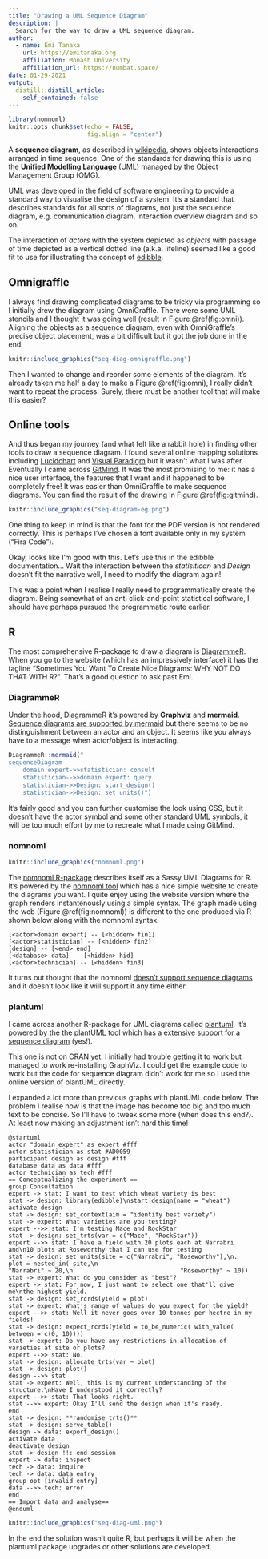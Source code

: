 ```yaml
---
title: "Drawing a UML Sequence Diagram"
description: |
  Search for the way to draw a UML sequence diagram.
author:
  - name: Emi Tanaka
    url: https://emitanaka.org
    affiliation: Monash University
    affiliation_url: https://numbat.space/
date: 01-29-2021
output:
  distill::distill_article:
    self_contained: false
---
```



```r
library(nomnoml)
knitr::opts_chunk$set(echo = FALSE,
                      fig.align = "center")
```

A **sequence diagram**, as described in [wikipedia](https://en.wikipedia.org/wiki/Sequence_diagram), shows objects interactions arranged in time sequence.  One of the standards for drawing this is using the **Unified Modelling Language** (UML) managed by the Object Management Group (OMG). 

UML was developed in the field of software engineering to provide a standard way to visualise the design of a system. It's a standard that describes standards for all sorts of diagrams, not just the sequence diagram, e.g. communication diagram, interaction overview diagram and so on. 

The interaction of _actors_ with the system depicted as _objects_ with passage of time depicted as a vertical dotted line (a.k.a. lifeline) seemed like a good fit to use for illustrating the concept of [edibble](https://edibble.emitanaka.org/).

## Omnigraffle

I always find drawing complicated diagrams to be tricky via programming so I initially drew the diagram using OmniGraffle. There were some UML stencils and I thought it was going well (result in Figure \@ref(fig:omni)). Aligning the objects as a sequence diagram, even with OmniGraffle's precise object placement, was a bit difficult but it got the job done in the end. 

```r
knitr::include_graphics("seq-diag-omnigraffle.png")
```

Then I wanted to change and reorder some elements of the diagram. It's already taken me half a day to make a Figure \@ref(fig:omni), I really didn't want to repeat the process. Surely, there must be another tool that will make this easier? 

## Online tools

And thus began my journey (and what felt like a rabbit hole) in finding other tools to draw a sequence diagram. I found several online mapping solutions including [Lucidchart](https://www.lucidchart.com/pages/examples/uml_diagram_tool) and [Visual Paradigm](https://online.visual-paradigm.com/diagrams/features/uml-tool/) but it wasn't what I was after. Eventually I came across [GitMind](https://gitmind.com/). It was the most promising to me: it has a nice user interface, the features that I want and it happened to be completely free! It was easier than OmniGraffle to make sequence diagrams. You can find the result of the drawing in Figure \@ref(fig:gitmind).

```r
knitr::include_graphics("seq-diagram-eg.png")
```

One thing to keep in mind is that the font for the PDF version is not rendered correctly. This is perhaps I've chosen a font available only in my system ("Fira Code").

Okay, looks like I'm good with this. Let's use this in the edibble documentation... Wait the interaction between the _statisitican_ and _Design_ doesn't fit the narrative well, I need to modify the diagram again!

This was a point when I realise I really need to programmatically create the diagram. Being somewhat of an anti click-and-point statistical software, I should have perhaps pursued the programmatic route earlier. 

## R

The most comprehensive R-package to draw a diagram is [DiagrammeR](https://rich-iannone.github.io/DiagrammeR/). When you go to the website (which has an impressively interface) it has the tagline "Sometimes You Want To Create Nice Diagrams: WHY NOT DO THAT WITH R?". That's a good question to ask past Emi.

### DiagrammeR

Under the hood, DiagrammeR it's powered by **Graphviz** and **mermaid**. [Sequence diagrams are supported by mermaid](https://mermaid-js.github.io/mermaid/#/sequenceDiagram) but there seems to be no distinguishment between an actor and an object. It seems like you always have to a message when actor/object is interacting.

```r
DiagrammeR::mermaid("
sequenceDiagram
    domain expert->>statistician: consult
    statistician-->>domain expert: query
    statistician->>Design: start_design()
    statistician->>Design: set_units()")
```

It's fairly good and you can further customise the look using CSS, but it doesn't have the actor symbol and some other standard UML symbols, it will be too much effort by me to recreate what I made using GitMind.

### nomnoml

```r
knitr::include_graphics("nomnoml.png")
```

The [nomnoml R-package](https://github.com/rstudio/nomnoml) describes itself as a Sassy UML Diagrams for R. It's powered by the [nomnoml tool](https://nomnoml.com/) which has a nice simple website to create the diagrams you want. I quite enjoy using the website version where the graph renders instantenously using a simple syntax. The graph made using the web (Figure \@ref(fig:nomnoml)) is different to the one produced via R shown below along with the nomnoml syntax. 


```nomnoml
[<actor>domain expert] -- [<hidden> fin1]
[<actor>statistician] -- [<hidden> fin2]
[design] -- [<end> end]
[<database> data] -- [<hidden> hid]
[<actor>technician] -- [<hidden> fin3]
```

It turns out thought that the nomnoml [doesn't support sequence diagrams](https://github.com/skanaar/nomnoml/issues/1) and it doesn't look like it will support it any time either. 

### plantuml

I came across another R-package for UML diagrams called [plantuml](https://github.com/rkrug/plantuml). It's powered by the the [plantUML tool](https://plantuml.com/) which has a [extensive support for a sequence diagram](https://plantuml.com/sequence-diagram) (yes!). 

This one is not on CRAN yet. I initially had trouble getting it to work but managed to work re-installing GraphViz. I could get the example code to work but the code for sequence diagram didn't work for me so I used the online version of plantUML directly. 

I expanded a lot more than previous graphs with plantUML code below. The problem I realise now is that the image has become too big and too much text to be concise. So I'll have to tweak some more (when does this end?). At least now making an adjustment isn't hard this time!

```
@startuml
actor "domain expert" as expert #fff
actor statistician as stat #AD0059
participant design as design #fff
database data as data #fff
actor technician as tech #fff
== Conceptualizing the experiment ==
group Consultation
expert -> stat: I want to test which wheat variety is best
stat -> design: library(edibble)\nstart_design(name = "wheat")
activate design
stat -> design: set_context(aim = "identify best variety")
stat -> expert: What varieties are you testing?
expert -->> stat: I'm testing Mace and RockStar
stat -> design: set_trts(var = c("Mace", "RockStar"))
expert -->> stat: I have a field with 20 plots each at Narrabri and\n10 plots at Roseworthy that I can use for testing
stat -> design: set_units(site = c("Narrabri", "Roseworthy"),\n.               plot = nested_in( site,\n                                    "Narrabri" ~ 20,\n                              "Roseworthy" ~ 10))
stat -> expert: What do you consider as "best"?
expert -> stat: For now, I just want to select one that'll give me\nthe highest yield.
stat -> design: set_rcrds(yield = plot)
stat -> expert: What's range of values do you expect for the yield?
expert -->> stat: Well it never goes over 10 tonnes per hectre in my fields!
stat -> design: expect_rcrds(yield = to_be_numeric( with_value( between = c(0, 10))))
stat -> expert: Do you have any restrictions in allocation of varieties at site or plots?
expert -->> stat: No.
stat -> design: allocate_trts(var ~ plot)
stat -> design: plot()
design -->> stat
stat -> expert: Well, this is my current understanding of the structure.\nHave I understood it correctly?
expert -->> stat: That looks right.
stat -->> expert: Okay I'll send the design when it's ready.
end 
stat -> design: **randomise_trts()**
stat -> design: serve_table()
design -> data: export_design()
activate data
deactivate design
stat -> design !!: end session
expert -> data: inspect
tech -> data: inquire
tech -> data: data entry
group opt [invalid entry]
data -->> tech: error
end
== Import data and analyse==
@enduml
```

```r
knitr::include_graphics("seq-diag-uml.png")
```

In the end the solution wasn't quite R, but perhaps it will be when the plantuml package upgrades or other solutions are developed.